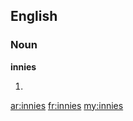 ==English==

===Noun===
'''innies'''

# {{plural of|[[innie]]}}

[[ar:innies]]
[[fr:innies]]
[[my:innies]]